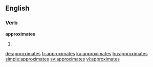 
==English==

===Verb===
'''approximates'''

# {{third-person singular of|approximate}}

[[de:approximates]]
[[fr:approximates]]
[[ku:approximates]]
[[hu:approximates]]
[[simple:approximates]]
[[sv:approximates]]
[[vi:approximates]]